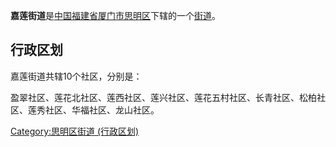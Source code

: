 {{中国乡级行政区
|景观照片文件名 = 呂嶺路郵電支局大樓.jpg
|景观照片描述 = 呂嶺路郵電支局大樓
|汉语拼音 = 
|其他语言 = 
|其他语言名称 = 
|旧称 = 
|地名出处 = 嘉滨+莲坂
|位置图文件名 = 
|位置图描述 = 
|自定义图片= 
|建置时间 = 2000年12月28日
|政府驻地 = 
|毗邻 = 
|总面积 = 
|总人口 = 
|总人口年份 = 
|户籍人口 = 
|户籍人口年份 = 
|常住人口 = 
|常住人口年份 = 
|人口密度 = 
|GDP = 
|GDP年份 = 
|邮政编码 = 
|电话区号 = 592
|官方网站 = 
|网站名称 = 
|35/02/03/011/000}}
'''嘉莲街道'''是[[中华人民共和国|中国]][[福建省|福建省]][[厦门市|厦门市]][[思明区|思明区]]下辖的一个[[街道|街道]]。

== 行政区划 ==

嘉莲街道共辖10个社区，分别是：

盈翠社区、莲花北社区、莲西社区、莲兴社区、莲花五村社区、长青社区、松柏社区、莲秀社区、华福社区、龙山社区。

{{思明区行政区划}}
{{福建小作品}}
[[Category:思明区街道_(行政区划)|Category:思明区街道 (行政区划)]]